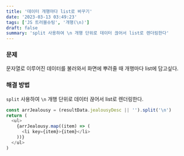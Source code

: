 ```yaml
---
title: '데이터 개행마다 list로 바꾸기'
date: '2023-03-13 03:49:23'
tags: ['JS 트러블슈팅', '개행(\n)']
draft: false
summary: 'split 사용하여 \n 개행 단위로 데이터 끊어서 list로 렌더링한다'
---
```


### 문제

문자열로 이루어진 데이터를 불러와서 화면에 뿌려줄 때 개행마다 list에 담고싶다.

### 해결 방법

`split` 사용하여 `\n` 개행 단위로 데이터 끊어서 list로 렌더링한다.

```JavaScript
const arrJealousy = (resultData.jealousyDesc || '').split('\n')
return (
  <ul>
    {arrJealousy.map((item) => (
      <li key={item}>{item}</li>
    ))}
  </ul>
)
```
